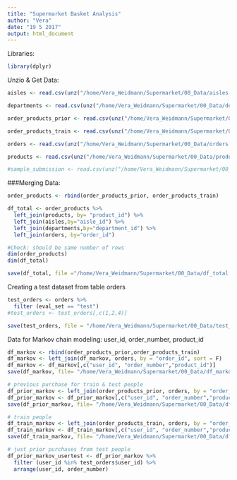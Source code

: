 ```yaml
---
title: "Supermarket Basket Analysis"
author: "Vera"
date: "19 5 2017"
output: html_document
---
```


Libraries:
```r
library(dplyr)
```


Unzio & Get Data:
```r
aisles <- read.csv(unz("/home/Vera_Weidmann/Supermarket/00_Data/aisles.csv.zip", "aisles.csv"), stringsAsFactors = FALSE)

departments <- read.csv(unz("/home/Vera_Weidmann/Supermarket/00_Data/departments.csv.zip", "departments.csv"), stringsAsFactors = FALSE)

order_products_prior <- read.csv(unz("/home/Vera_Weidmann/Supermarket/00_Data/order_products__prior.csv.zip", "order_products__prior.csv"), stringsAsFactors = FALSE)

order_products_train <- read.csv(unz("/home/Vera_Weidmann/Supermarket/00_Data/order_products__train.csv.zip", "order_products__train.csv"), stringsAsFactors = FALSE)

orders <- read.csv(unz("/home/Vera_Weidmann/Supermarket/00_Data/orders.csv.zip", "orders.csv"), stringsAsFactors = FALSE)

products <- read.csv(unz("/home/Vera_Weidmann/Supermarket/00_Data/products.csv.zip", "products.csv"), stringsAsFactors = FALSE)

#sample_submission <- read.csv(unz("/home/Vera_Weidmann/Supermarket/00_Data/sample_submission.csv.zip", "sample_submission.csv"), stringsAsFactors = FALSE)

```

###Merging Data:
```r
order_products <- rbind(order_products_prior, order_products_train)

df_total <- order_products %>%
  left_join(products, by= "product_id") %>%
  left_join(aisles,by="aisle_id") %>%
  left_join(departments,by="department_id") %>% 
  left_join(orders, by="order_id")

#Check: should be same number of rows
dim(order_products)
dim(df_total)

save(df_total, file ="/home/Vera_Weidmann/Supermarket/00_Data/df_total.rda")
```

Creating a test dataset from table orders
```r
test_orders <- orders %>%
  filter (eval_set == "test")
#test_orders <- test_orders[,c(1,2,4)]

save(test_orders, file = "/home/Vera_Weidmann/Supermarket/00_Data/test_orders.rda")
```

Data for Markov chain modeling: user_id, order_number, product_id
```r
df_markov <- rbind(order_products_prior,order_products_train)
df_markov <- left_join(df_markov, orders, by = "order_id", sort = F)
df_markov <- df_markov[,c("user_id", "order_number","product_id")]
save(df_markov, file= "/home/Vera_Weidmann/Supermarket/00_Data/df_markov.rda")

# previous purchase for train & test people
df_prior_markov <- left_join(order_products_prior, orders, by = "order_id", sort = F)
df_prior_markov <- df_prior_markov[,c("user_id", "order_number","product_id")]
save(df_prior_markov, file= "/home/Vera_Weidmann/Supermarket/00_Data/df_prior_markov.rda")

# train people
df_train_markov <- left_join(order_products_train, orders, by = "order_id", sort = F)
df_train_markov <- df_train_markov[,c("user_id", "order_number","product_id")]
save(df_train_markov, file= "/home/Vera_Weidmann/Supermarket/00_Data/df_train_markov.rda")

```
```r
# just prior purchases from test people 
df_prior_markov_usertest <- df_prior_markov %>%
  filter (user_id %in% test_orders$user_id) %>%
  arrange(user_id, order_number)

```



